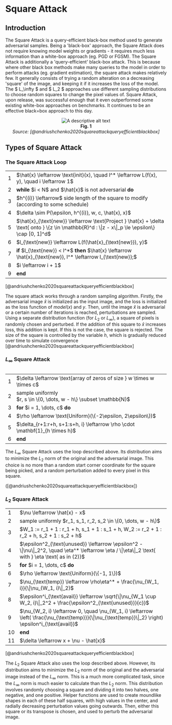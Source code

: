 # Square Attack

## Introduction

The Square Attack is a query-efficient black-box method used to generate adversarial samples. Being a 'black-box' approach, the Square Attack does not require knowing model weights or gradients - it requires much less information than a white-box approach (eg. PGD or FGSM). The Square Attack is additionally a 'query-efficient' black-box attack. This is because where other black box methods make many queries to the model in order to perform attacks (eg. gradient estimation), the square attack makes relatively few. It generally consists of trying a random alteration on a decreasing 'square' of the image, and keeping it if it increases the loss of the model. The $ L_\infty $ and $ L_2 $ approaches use different sampling distributions to choose random squares to change the pixel values of. Square Attack, upon release, was successful enough that it even outperformed some existing white-box approaches on benchmarks. It continues to be an effective black=box approach to this day.

<p align="center">
  <img 
    src="/images/square_attack.png" 
    alt="A descriptive alt text" 
    style="max-width: 100%; height: auto;" />
  <br />
  <b>Fig. 1</b>
  <br />
  <em>Source: [@andriushchenko2020squareattackqueryefficientblackbox]</em>
</p>

## Types of Square Attack

### The Square Attack Loop

<table align='center'>
  <tbody>
    <tr>
      <td style={{verticalAlign: "top", textAlign: "right", paddingRight: "1em", userSelect: "none"}}>1</td>
      <td>$\hat{x} \leftarrow \text{init}(x), \quad l^* \leftarrow L(f(x), y), \quad i \leftarrow 1$</td>
    </tr>
    <tr>
      <td style={{verticalAlign: "top", textAlign: "right", paddingRight: "1em", userSelect: "none"}}>2</td>
      <td><b>while</b> $i < N$ and $\hat{x}$ is not adversarial <b>do</b></td>
    </tr>
    <tr>
      <td style={{verticalAlign: "top", textAlign: "right", paddingRight: "1em", userSelect: "none"}}>3</td>
      <td style={{paddingLeft: "2em"}}>$h^{(i)} \leftarrow$ side length of the square to modify (according to some schedule)</td>
    </tr>
    <tr>
      <td style={{verticalAlign: "top", textAlign: "right", paddingRight: "1em", userSelect: "none"}}>4</td>
      <td style={{paddingLeft: "2em"}}>$\delta \sim P(\epsilon, h^{(i)}, w, c, \hat{x}, x)$</td>
    </tr>
    <tr>
      <td style={{verticalAlign: "top", textAlign: "right", paddingRight: "1em", userSelect: "none"}}>5</td>
      <td style={{paddingLeft: "2em"}}>$\hat{x}_{\text{new}} \leftarrow \text{Project } \hat{x} + \delta \text{ onto } \{z \in \mathbb{R}^d : \|z - x\|_p \le \epsilon\} \cap [0, 1]^d$</td>
    </tr>
    <tr>
      <td style={{verticalAlign: "top", textAlign: "right", paddingRight: "1em", userSelect: "none"}}>6</td>
      <td style={{paddingLeft: "2em"}}>$l_{\text{new}} \leftarrow L(f(\hat{x}_{\text{new}}), y)$</td>
    </tr>
    <tr>
      <td style={{verticalAlign: "top", textAlign: "right", paddingRight: "1em", userSelect: "none"}}>7</td>
      <td style={{paddingLeft: "2em"}}><b>if</b> $l_{\text{new}} < l^*$ <b>then</b> $\hat{x} \leftarrow \hat{x}_{\text{new}}, l^* \leftarrow l_{\text{new}};$</td>
    </tr>
    <tr>
      <td style={{verticalAlign: "top", textAlign: "right", paddingRight: "1em", userSelect: "none"}}>8</td>
      <td style={{paddingLeft: "2em"}}>$i \leftarrow i + 1$</td>
    </tr>
    <tr>
      <td style={{verticalAlign: "top", textAlign: "right", paddingRight: "1em", userSelect: "none"}}>9</td>
      <td><b>end</b></td>
    </tr>
  </tbody>
</table>

[@andriushchenko2020squareattackqueryefficientblackbox]

The square attack works through a random sampling algorithm. Firstly, the adversarial image $\hat{x}$ is initialized as the input image, and the loss is initialized as the loss function of $model(x)$ and $y$. Then, until the image $\hat{x}$ is adversarial or a certain number of iterations is reached, perturbations are sampled. Using a separate distribution function (for $L_2$ or $L_\infty$), a square of pixels is randomly chosen and perturbed. If the addition of this square to $\hat{x}$ increases loss, this addition is kept. If this is not the case, the square is rejected. The size of the square is controlled by the variable $h$, which is gradually reduced over time to simulate convergence [@andriushchenko2020squareattackqueryefficientblackbox]

### $L_\infty$ Square Attack

<table align='left'>
  <tbody>
    <tr>
      <td style={{verticalAlign: "top", textAlign: "right", paddingRight: "1em", userSelect: "none"}}>1</td>
      <td>$\delta \leftarrow \text{array of zeros of size } w \times w \times c$</td>
    </tr>
    <tr>
      <td style={{verticalAlign: "top", textAlign: "right", paddingRight: "1em", userSelect: "none"}}>2</td>
      <td>sample uniformly<br />$r, s \in \{0, \dots, w - h\} \subset \mathbb{N}$</td>
    </tr>
    <tr>
      <td style={{verticalAlign: "top", textAlign: "right", paddingRight: "1em", userSelect: "none"}}>3</td>
      <td><b>for</b> $i = 1, \dots, c$ <b>do</b></td>
    </tr>
    <tr>
      <td style={{verticalAlign: "top", textAlign: "right", paddingRight: "1em", userSelect: "none"}}>4</td>
      <td style={{paddingLeft: "2em"}}>$\rho \leftarrow \text{Uniform}(\{-2\epsilon, 2\epsilon\})$</td>
    </tr>
    <tr>
      <td style={{verticalAlign: "top", textAlign: "right", paddingRight: "1em", userSelect: "none"}}>5</td>
      <td style={{paddingLeft: "2em"}}>$\delta_{r+1:r+h, s+1:s+h, i} \leftarrow \rho \cdot \mathbf{1}_{h \times h}$</td>
    </tr>
    <tr>
      <td style={{verticalAlign: "top", textAlign: "right", paddingRight: "1em", userSelect: "none"}}>6</td>
      <td><b>end</b></td>
    </tr>
  </tbody>
</table>

The $L_\infty$ Square Attack uses the loop described above. Its distribution aims to minimize the $L_2$ norm of the original and the adversarial image. This choice is no more than a random start corner coordinate for the square being picked, and a random perturbation added to every pixel in this square.

([@andriushchenko2020squareattackqueryefficientblackbox])

### $L_2$ Square Attack

<table align='center'>
  <tbody>
    <tr>
      <td style={{verticalAlign: "top", textAlign: "right", paddingRight: "1em", userSelect: "none"}}>1</td>
      <td>$\nu \leftarrow \hat{x} - x$</td>
    </tr>
    <tr>
      <td style={{verticalAlign: "top", textAlign: "right", paddingRight: "1em", userSelect: "none"}}>2</td>
      <td>sample uniformly $r_1, s_1, r_2, s_2 \in \{0, \dots, w - h\}$</td>
    </tr>
    <tr>
      <td style={{verticalAlign: "top", textAlign: "right", paddingRight: "1em", userSelect: "none"}}>3</td>
      <td>$W_1 := r_1 + 1 : r_1 + h, s_1 + 1 : s_1 + h, W_2 := r_2 + 1 : r_2 + h, s_2 + 1 : s_2 + h$</td>
    </tr>
    <tr>
      <td style={{verticalAlign: "top", textAlign: "right", paddingRight: "1em", userSelect: "none"}}>4</td>
      <td>$\epsilon^2_{\text{unused}} \leftarrow \epsilon^2 - \|\nu\|_2^2, \quad \eta^* \leftarrow \eta / \|\eta\|_2 \text{ with } \eta \text{ as in (2)}$</td>
    </tr>
    <tr>
      <td style={{verticalAlign: "top", textAlign: "right", paddingRight: "1em", userSelect: "none"}}>5</td>
      <td><b>for</b> $i = 1, \dots, c$ <b>do</b></td>
    </tr>
    <tr>
      <td style={{verticalAlign: "top", textAlign: "right", paddingRight: "1em", userSelect: "none"}}>6</td>
      <td style={{paddingLeft: "2em"}}>$\rho \leftarrow \text{Uniform}(\{-1, 1\})$</td>
    </tr>
    <tr>
      <td style={{verticalAlign: "top", textAlign: "right", paddingRight: "1em", userSelect: "none"}}>7</td>
      <td style={{paddingLeft: "2em"}}>$\nu_{\text{temp}} \leftarrow \rho\eta^* + \frac{\nu_{W_1, i}}{\|\nu_{W_1, i}\|_2}$</td>
    </tr>
    <tr>
      <td style={{verticalAlign: "top", textAlign: "right", paddingRight: "1em", userSelect: "none"}}>8</td>
      <td style={{paddingLeft: "2em"}}>$\epsilon^i_{\text{avail}} \leftarrow \sqrt{\|\nu_{W_1 \cup W_2, i}\|_2^2 + \frac{\epsilon^2_{\text{unused}}}{c}}$</td>
    </tr>
    <tr>
      <td style={{verticalAlign: "top", textAlign: "right", paddingRight: "1em", userSelect: "none"}}>9</td>
      <td style={{paddingLeft: "2em"}}>$\nu_{W_2, i} \leftarrow 0, \quad \nu_{W_1, i} \leftarrow \left( \frac{\nu_{\text{temp}}}{\|\nu_{\text{temp}}\|_2} \right) \epsilon^i_{\text{avail}}$</td>
    </tr>
    <tr>
      <td style={{verticalAlign: "top", textAlign: "right", paddingRight: "1em", userSelect: "none"}}>10</td>
      <td><b>end</b></td>
    </tr>
    <tr>
      <td style={{verticalAlign: "top", textAlign: "right", paddingRight: "1em", userSelect: "none"}}>11</td>
      <td>$\delta \leftarrow x + \nu - \hat{x}$</td>
    </tr>
  </tbody>
</table>

[@andriushchenko2020squareattackqueryefficientblackbox]

The $L_2$ Square Attack also uses the loop described above. However, its distribution aims to minimize the $L_2$ norm of the original and the adversarial image instead of the $L_\infty$ norm. This is a much more complicated task, since the $L_\infty$ norm is much easier to calculate than the $L_2$ norm. This distribution involves randomly choosing a square and dividing it into two halves, one negative, and one positive. Helper functions are used to create moundlike shapes in each of these half squares, with high values in the center, and radially decreasing perturbation values going outwards. Then, either this square or its transpose is chosen, and used to perturb the adversarial image.
